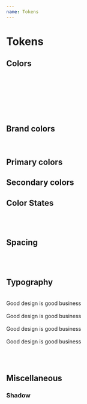 ```yaml
---
name: Tokens
---
```



# Tokens

## Colors

<Box color="#fff" name="white" />
<Box color="#f4f4f4" name="gray-100" />
<Box color="#e1e1e7" name="gray-200" />
<Box color="#ddd" name="gray-300" />
<Box color="#bbb" name="gray-400" />
<br/>
<Box color="#999" name="gray-500" />
<Box color="#777" name="gray-600" />
<Box color="#666" name="gray-700" />
<Box color="#444" name="gray-800" />
<Box color="#333" name="gray-900" />

<br />

<Box color="#d95988" name="pink-500" />
<Box color="#df3e7b" name="pink-700" />
<Box color="#c22b65" name="pink-800" />

<br />

<Box color="#4fb4de" name="blue-300" />
<Box color="#3a8bbb" name="blue-500" />
<Box color="#1e6189" name="blue-700" />
<Box color="#0c3f5d" name="blue-900" />

<br />

<Box color="#7bbb5e" name="green-500" />
<Box color="#5b9540" name="green-700" />
<Box color="#3b6d25" name="green-900" />

<br />

<Box color="#ed615c" name="red-300" />
<Box color="#ea3423" name="red-500" />
<Box color="#ae2318" name="red-700" />

<br />

## Brand colors

<Box color="#d95988" name="brand-500" />
<Box color="#df3e7b" name="brand-700" />
<Box color="#c22b65" name="brand-900" />

<br />

## Primary colors

<Box color="#d95988" name="primary-pink" />
<Box color="#3a8bbb" name="primary-blue" />

## Secondary colors

<Box color="#ddd" name="secondary-gray" />
<Box color="#7bbb5e" name="secondary-green" />
<Box color="#ed615c" name="secondary-red" />
<Box color="#4fb4de" name="secondary-blue" />

## Color States

<Box color="#7bbb5e" name="success-bg" />
<Box color="#3b6d25" name="success-text" />
<Box color="#ea3423" name="destructive-bg" />
<Box color="#ae2318" name="destructive-text" />

<br/><br/>

## Spacing

<Preview>
  <Stack>
    <Box size="5px" name="spacing-xsmall" />
    <Box size="10px" name="spacing-small " />
    <Box size="15px" name="spacing-medium " />
    <Box size="20px" name="spacing-large " />
    <Box size="25px" name="spacing-xlarge " />
    <Box size="30px" name="spacing-xxlarge " />
  </Stack>
</Preview>

<br/><br/>

## Typography

<Preview>
  <br />
  <div style={{ fontSize: 36 }}>Good design is good business</div>
  <br />
  <div style={{ fontSize: 24 }}>Good design is good business</div>
  <br />
  <div style={{ fontSize: 14 }}>Good design is good business</div>
  <br />
  <div style={{ fontSize: 13 }}>Good design is good business</div>
</Preview>

<br/><br/>

## Miscellaneous

### Shadow

<Preview>
  <Stack>
    <Box
      color="#FFF"
      name="shallow"
      style={{ border: "none", boxShadow: "0px 1px 2px rgba(0, 0, 0, 0.1)" }}
    />
    <Box
      color="#FFF"
      name="deep"
      style={{
        border: "none",
        boxShadow:
          "0px 0px 1px rgba(102, 102, 102, 0.5), 0px 1px 2px rgba(102, 102, 102, 0.25)"
      }}
    />
    <Box
      color="#FFF"
      name="inset"
      style={{
        border: "none",
        boxShadow: "inset 0px 1px 2px rgba(0, 0, 0, 0.15)"
      }}
    />
  </Stack>
</Preview>
